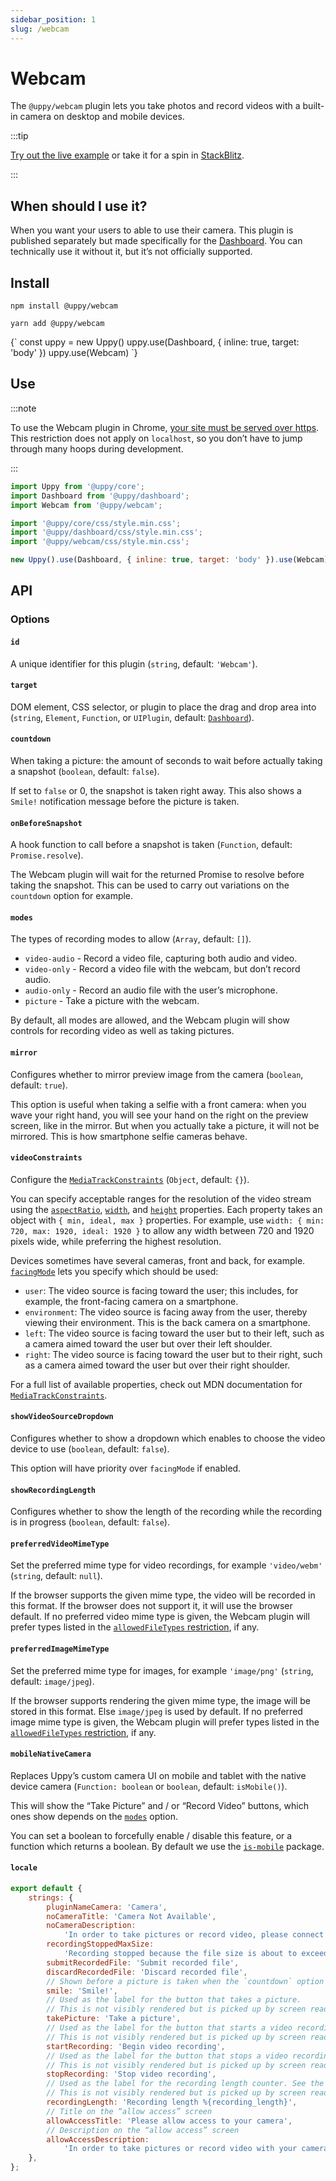 ```yaml
---
sidebar_position: 1
slug: /webcam
---
```




# Webcam

The `@uppy/webcam` plugin lets you take photos and record videos with a built-in
camera on desktop and mobile devices.

:::tip

[Try out the live example](/examples) or take it for a spin in
[StackBlitz](https://stackblitz.com/edit/vitejs-vite-zaqyaf?file=main.js).

:::

## When should I use it?

When you want your users to able to use their camera. This plugin is published
separately but made specifically for the [Dashboard](/docs/dashboard). You can
technically use it without it, but it’s not officially supported.

## Install

<Tabs>
  <TabItem value="npm" label="NPM" default>

```shell
npm install @uppy/webcam
```

  </TabItem>

  <TabItem value="yarn" label="Yarn">

```shell
yarn add @uppy/webcam
```

  </TabItem>

  <TabItem value="cdn" label="CDN">
    <UppyCdnExample>
      {`
        const uppy = new Uppy()
        uppy.use(Dashboard, { inline: true, target: 'body' })
        uppy.use(Webcam)
      `}
    </UppyCdnExample>
  </TabItem>
</Tabs>

## Use

:::note

To use the Webcam plugin in Chrome,
[your site must be served over https](https://developers.google.com/web/updates/2015/10/chrome-47-webrtc#public_service_announcements).
This restriction does not apply on `localhost`, so you don’t have to jump
through many hoops during development.

:::

```js {3,7,11} showLineNumbers
import Uppy from '@uppy/core';
import Dashboard from '@uppy/dashboard';
import Webcam from '@uppy/webcam';

import '@uppy/core/css/style.min.css';
import '@uppy/dashboard/css/style.min.css';
import '@uppy/webcam/css/style.min.css';

new Uppy().use(Dashboard, { inline: true, target: 'body' }).use(Webcam);
```

## API

### Options

#### `id`

A unique identifier for this plugin (`string`, default: `'Webcam'`).

#### `target`

DOM element, CSS selector, or plugin to place the drag and drop area into
(`string`, `Element`, `Function`, or `UIPlugin`, default:
[`Dashboard`](/docs/dashboard)).

#### `countdown`

When taking a picture: the amount of seconds to wait before actually taking a
snapshot (`boolean`, default: `false`).

If set to `false` or 0, the snapshot is taken right away. This also shows a
`Smile!` notification message before the picture is taken.

#### `onBeforeSnapshot`

A hook function to call before a snapshot is taken (`Function`, default:
`Promise.resolve`).

The Webcam plugin will wait for the returned Promise to resolve before taking
the snapshot. This can be used to carry out variations on the `countdown` option
for example.

#### `modes`

The types of recording modes to allow (`Array`, default: `[]`).

- `video-audio` - Record a video file, capturing both audio and video.
- `video-only` - Record a video file with the webcam, but don’t record audio.
- `audio-only` - Record an audio file with the user’s microphone.
- `picture` - Take a picture with the webcam.

By default, all modes are allowed, and the Webcam plugin will show controls for
recording video as well as taking pictures.

#### `mirror`

Configures whether to mirror preview image from the camera (`boolean`, default:
`true`).

This option is useful when taking a selfie with a front camera: when you wave
your right hand, you will see your hand on the right on the preview screen, like
in the mirror. But when you actually take a picture, it will not be mirrored.
This is how smartphone selfie cameras behave.

#### `videoConstraints`

Configure the [`MediaTrackConstraints`][] (`Object`, default: `{}`).

You can specify acceptable ranges for the resolution of the video stream using
the [`aspectRatio`][], [`width`][], and [`height`][] properties. Each property
takes an object with `{ min, ideal, max }` properties. For example, use
`width: { min: 720, max: 1920, ideal: 1920 }` to allow any width between 720 and
1920 pixels wide, while preferring the highest resolution.

Devices sometimes have several cameras, front and back, for example.
[`facingMode`][] lets you specify which should be used:

- `user`: The video source is facing toward the user; this includes, for
  example, the front-facing camera on a smartphone.
- `environment`: The video source is facing away from the user, thereby viewing
  their environment. This is the back camera on a smartphone.
- `left`: The video source is facing toward the user but to their left, such as
  a camera aimed toward the user but over their left shoulder.
- `right`: The video source is facing toward the user but to their right, such
  as a camera aimed toward the user but over their right shoulder.

For a full list of available properties, check out MDN documentation for
[`MediaTrackConstraints`][].

[`mediatrackconstraints`]:
	https://developer.mozilla.org/en-US/docs/Web/API/MediaTrackConstraints#Properties_of_video_tracks
[`aspectratio`]:
	https://developer.mozilla.org/en-US/docs/Web/API/MediaTrackConstraints/aspectRatio
[`width`]:
	https://developer.mozilla.org/en-US/docs/Web/API/MediaTrackConstraints/width
[`height`]:
	https://developer.mozilla.org/en-US/docs/Web/API/MediaTrackConstraints/height
[`facingmode`]:
	https://developer.mozilla.org/en-US/docs/Web/API/MediaTrackConstraints/facingMode

#### `showVideoSourceDropdown`

Configures whether to show a dropdown which enables to choose the video device
to use (`boolean`, default: `false`).

This option will have priority over `facingMode` if enabled.

#### `showRecordingLength`

Configures whether to show the length of the recording while the recording is in
progress (`boolean`, default: `false`).

#### `preferredVideoMimeType`

Set the preferred mime type for video recordings, for example `'video/webm'`
(`string`, default: `null`).

If the browser supports the given mime type, the video will be recorded in this
format. If the browser does not support it, it will use the browser default. If
no preferred video mime type is given, the Webcam plugin will prefer types
listed in the [`allowedFileTypes` restriction](/docs/uppy/#restrictions), if
any.

#### `preferredImageMimeType`

Set the preferred mime type for images, for example `'image/png'` (`string`,
default: `image/jpeg`).

If the browser supports rendering the given mime type, the image will be stored
in this format. Else `image/jpeg` is used by default. If no preferred image mime
type is given, the Webcam plugin will prefer types listed in the
[`allowedFileTypes` restriction](/docs/uppy/#restrictions), if any.

#### `mobileNativeCamera`

Replaces Uppy’s custom camera UI on mobile and tablet with the native device
camera (`Function: boolean` or `boolean`, default: `isMobile()`).

This will show the “Take Picture” and / or “Record Video” buttons, which ones
show depends on the [`modes`](#modes) option.

You can set a boolean to forcefully enable / disable this feature, or a function
which returns a boolean. By default we use the
[`is-mobile`](https://github.com/juliangruber/is-mobile) package.

#### `locale`

```js
export default {
	strings: {
		pluginNameCamera: 'Camera',
		noCameraTitle: 'Camera Not Available',
		noCameraDescription:
			'In order to take pictures or record video, please connect a camera device',
		recordingStoppedMaxSize:
			'Recording stopped because the file size is about to exceed the limit',
		submitRecordedFile: 'Submit recorded file',
		discardRecordedFile: 'Discard recorded file',
		// Shown before a picture is taken when the `countdown` option is set.
		smile: 'Smile!',
		// Used as the label for the button that takes a picture.
		// This is not visibly rendered but is picked up by screen readers.
		takePicture: 'Take a picture',
		// Used as the label for the button that starts a video recording.
		// This is not visibly rendered but is picked up by screen readers.
		startRecording: 'Begin video recording',
		// Used as the label for the button that stops a video recording.
		// This is not visibly rendered but is picked up by screen readers.
		stopRecording: 'Stop video recording',
		// Used as the label for the recording length counter. See the showRecordingLength option.
		// This is not visibly rendered but is picked up by screen readers.
		recordingLength: 'Recording length %{recording_length}',
		// Title on the “allow access” screen
		allowAccessTitle: 'Please allow access to your camera',
		// Description on the “allow access” screen
		allowAccessDescription:
			'In order to take pictures or record video with your camera, please allow camera access for this site.',
	},
};
```
